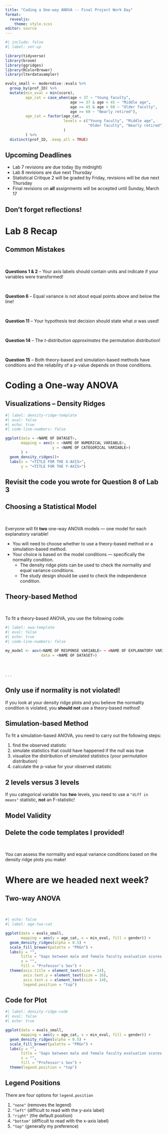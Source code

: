 ```yaml
---
title: "Coding a One-way ANOVA -- Final Project Work Day"
format: 
  revealjs:
    theme: style.scss
editor: source
---
```


```r
#| include: false
#| label: set-up

library(tidyverse)
library(broom)
library(ggridges)
library(RColorBrewer)
library(lterdatasampler)

evals_small <- moderndive::evals %>% 
  group_by(prof_ID) %>% 
  mutate(min_eval = min(score), 
         age_cat = case_when(age < 37 ~ "Young faculty",
                             age >= 37 & age < 45 ~ "Middle age", 
                             age >= 45 & age < 60 ~ "Older faculty", 
                             age >= 60 ~ "Nearly retired"),
         age_cat = factor(age_cat, 
                          levels = c("Young faculty", "Middle age",
                                     "Older faculty", "Nearly retired")
                          )
         ) %>% 
  distinct(prof_ID, .keep_all = TRUE) 
```

## Upcoming Deadlines

-   Lab 7 revisions are due today (by midnight)
-   Lab 8 revisions are due next Thursday
-   Statistical Critique 2 will be graded by Friday, revisions will be due next Thursday
-   Final revisions on **all** assignments will be accepted until Sunday, March 17

::: callout-caution
# Don't forget reflections!
:::

# Lab 8 Recap

## Common Mistakes

</br>

:::{.small}
**Questions 1 & 2** -- Your axis labels should contain units and indicate if your variables were transformed! 

</br>

:::{.fragment}
**Question 6** -- Equal variance is not about equal points above and below the line! 
:::

</br>

:::{.fragment}
**Question 11** -- Your hypothesis test decision should state what $\alpha$ was used!
:::

</br>

:::{.fragment}
**Question 14** -- The $t$-distribution *approximates* the permutation distribution!
:::

</br>

:::{.fragment}
**Question 15** -- Both theory-based and simulation-based methods have conditions and the reliability of a p-value depends on those conditions. 
:::
:::

# Coding a One-way ANOVA

## Visualizations -- Density Ridges

```r
#| label: density-ridge-template
#| eval: false
#| echo: true
#| code-line-numbers: false

ggplot(data = <NAME OF DATASET>, 
       mapping = aes(x = <NAME OF NUMERICAL VARIABLE>, 
                     y = <NAME OF CATEGORICAL VARIABLE>)
       ) + 
  geom_density_ridges()+
  labs(x = "<TITLE FOR THE X-AXIS>", 
       y = "<TITLE FOR THE Y-AXIS>")
```

:::{.callout-tip}
# Revisit the code you wrote for Question 8 of Lab 3 
:::

## Choosing a Statistical Model

</br>

Everyone will fit **two** one-way ANOVA models --- one model for each explanatory variable!

:::{.incremental}
:::{.small}
- You will need to choose whether to use a theory-based method or a simulation-based method. 
- Your choice is based on the model conditions --- specifically the normality condition. 
  * The density ridge plots can be used to check the normality and equal variance conditions. 
  * The study design should be used to check the independence condition. 
:::
:::

## Theory-based Method

</br>

To fit a theory-based ANOVA, you use the following code:

```r
#| label: owa-template
#| eval: false
#| echo: true
#| code-line-numbers: false

my_model <- aov(<NAME OF RESPONSE VARIABLE> ~ <NAME OF EXPLANATORY VARIABLE>, 
                data = <NAME OF DATASET>)
```

</br>

. . .

:::{.callout-warning}
# Only use if normality is not violated!

If you look at your density ridge plots and you believe the normality condition is violated, you **should not** use a theory-based method! 
:::

## Simulation-based Method

:::{.small}
To fit a simulation-based ANOVA, you need to carry out the following steps:

1. find the observed statistic
2. simulate statistics that could have happened if the null was true
3. visualize the distribution of simulated statistics (your permutation distribution)
4. calculate the p-value for your observed statistic
:::

:::{.callout-tip}
# 2 levels versus 3 levels

If you categorical variable has **two** levels, you need to use a `"diff in means"` statistic, **not** an F-statistic!
:::

## Model Validity

:::{.callout-important}
# Delete the code templates I provided!
:::

</br>

You can assess the normality and equal variance conditions based on the density ridge plots you make!

# Where are we headed next week? 

## Two-way ANOVA

</br>

```r
#| echo: false
#| label: age-two-cat

ggplot(data = evals_small, 
       mapping = aes(y = age_cat, x = min_eval, fill = gender)) + 
  geom_density_ridges(alpha = 0.5) + 
  scale_fill_brewer(palette = "PRGn") +
  labs(y = "",
       title = "Gaps between male and female faculty evaluation scores become more pronounced with age", 
       x = "", 
       fill = "Professor's Sex") +
  theme(axis.title = element_text(size = 24), 
        axis.text.y = element_text(size = 16), 
        axis.text.x = element_text(size = 14),
        legend.position = "top")
```

## Code for Plot

```r
#| label: density-ridge-code
#| eval: false
#| echo: true

ggplot(data = evals_small, 
       mapping = aes(y = age_cat, x = min_eval, fill = gender)) + 
  geom_density_ridges(alpha = 0.5) + 
  scale_fill_brewer(palette = "PRGn") +
  labs(y = "",
       title = "Gaps between male and female faculty evaluation scores become more pronounced with age", 
       x = "", 
       fill = "Professor's Sex") +
  theme(legend.position = "top")
```

:::{.callout-tip}
# Legend Positions

:::{.small}
There are four options for `legend.position` 

1. `"none"` (removes the legend)
2. `"left"` (difficult to read with the y-axis label)
3. `"right"` (the default position)
4. `"bottom"` (difficult to read with the x-axis label)
5. `"top"` (generally my preference)
:::
:::
